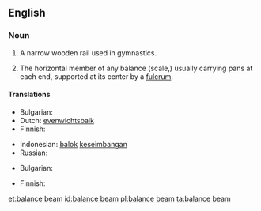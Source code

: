 ==English==
{{wikipedia}}

===Noun===
{{en-noun|head=[[balance]] [[beam]]}}

# {{context|gymnastics|lang=en}} A narrow wooden rail used in gymnastics.
# The horizontal member of any balance (scale,) usually carrying pans at each end, supported at its center by a [[fulcrum]].

====Translations====
{{trans-top|gymnastics: narrow wooden rail}}
* Bulgarian: {{t+|bg|греда}}
* Dutch: [[evenwichtsbalk]]
* Finnish: {{t|fi|puomi}}
{{trans-mid}}
* Indonesian: [[balok]] [[imbang|keseimbangan]]
* Russian: {{t+|ru|бревно|n|tr=brevnó}}
{{trans-bottom}}

{{trans-top|horizontal member of a balance}}
* Bulgarian: {{t+|bg|кобилица}}
{{trans-mid}}
* Finnish: {{t+|fi|orsi}}
{{trans-bottom}}

[[et:balance beam]]
[[id:balance beam]]
[[pl:balance beam]]
[[ta:balance beam]]